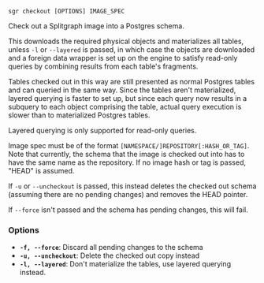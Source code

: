 
```sgr checkout [OPTIONS] IMAGE_SPEC```

Check out a Splitgraph image into a Postgres schema.

This downloads the required physical objects and materializes all tables, unless ``-l`` or ``--layered`` is passed,
in which case the objects are downloaded and a foreign data wrapper is set up on the engine to satisfy read-only
queries by combining results from each table's fragments.

Tables checked out in this way are still presented as normal Postgres tables and can queried in the same way.
Since the tables aren't materialized, layered querying is faster to set up, but since each query now results in a
subquery to each object comprising the table, actual query execution is slower than to materialized Postgres tables.

Layered querying is only supported for read-only queries.

Image spec must be of the format ``[NAMESPACE/]REPOSITORY[:HASH_OR_TAG]``. Note that currently, the schema that the
image is checked out into has to have the same name as the repository. If no image hash or tag is passed,
"HEAD" is assumed.

If ``-u`` or ``--uncheckout`` is passed, this instead deletes the checked out schema (assuming there are no pending
changes) and removes the HEAD pointer.

If ``--force`` isn't passed and the schema has pending changes, this will fail.

### Options

  * **`-f, --force`**: Discard all pending changes to the schema
  * **`-u, --uncheckout`**: Delete the checked out copy instead
  * **`-l, --layered`**: Don't materialize the tables, use layered querying instead.
